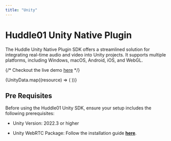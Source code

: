```yaml
---
title: "Unity"
---
```



# Huddle01 Unity Native Plugin

The Huddle Unity Native Plugin SDK offers a streamlined solution for integrating real-time audio and video into Unity projects.
It supports multiple platforms, including Windows, macOS, Android, iOS, and WebGL.

{/* Checkout the live demo [here](https://unity.huddle01.media/) */}

<div className="my-16 xl:max-w-none">
  <div className="not-prose mt-4 grid grid-cols-1 gap-8 sm:grid-cols-2 xl:grid-cols-3">
    {UnityData.map((resource) => (
      <GradientCard key={resource.href} resource={resource} />
    ))}
  </div>
</div>

## Pre Requisites

Before using the Huddle01 Unity SDK, ensure your setup includes the following prerequisites:

- Unity Version: 2022.3 or higher

- Unity WebRTC Package: Follow the installation guide **[here](https://docs.unity3d.com/Packages/com.unity.webrtc@3.0/manual/index.html)**.
